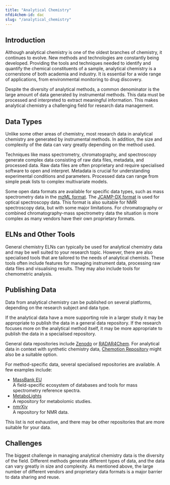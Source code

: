 ```yaml
---
title: "Analytical Chemistry"
nfdi4chem-id: dac
slug: "/analytical_chemistry"
---
```



<LbeChip title="analytical chemistry" />
<LbeChip title="chemometric" />

## Introduction

Although analytical chemistry is one of the oldest branches of chemistry, it continues to evolve. New methods and technologies are constantly being developed. Providing the tools and techniques needed to identify and quantify the chemical constituents of a sample, analytical chemistry is a cornerstone of both academia and industry. It is essential for a wide range of applications, from environmental monitoring to drug discovery.

Despite the diversity of analytical methods, a common denominator is the large amount of data generated by instrumental methods. This data must be processed and interpreted to extract meaningful information. This makes analytical chemistry a challenging field for research data management.

## Data Types

Unlike some other areas of chemistry, most research data in analytical chemistry are generated by instrumental methods. In addition, the size and complexity of the data can vary greatly depending on the method used.

Techniques like mass spectrometry, chromatography, and spectroscopy generate complex data consisting of raw data files, metadata, and processed data. Raw data files are often proprietary and require specialised software to open and interpret. Metadata is crucial for understanding experimental conditions and parameters. Processed data can range from simple peak lists to complex multivariate models.

Some open data formats are available for specific data types, such as mass spectrometry data in the [mzML format](https://www.psidev.info/mzML). The [JCAMP-DX format](https://iupac.org/what-we-do/digital-standards/jcamp-dx/) is used for optical spectroscopy data. This format is also suitable for NMR spectroscopy data, but with some major limitations. For chromatography or combined chromatography-mass spectrometry data the situation is more complex as many vendors have their own proprietary formats.

## ELNs and Other Tools

General chemistry ELNs can typically be used for analytical chemistry data and may be well suited to your research topic. However, there are also specialised tools that are tailored to the needs of analytical chemists. These tools often include features for managing instrument data, processing raw data files and visualising results. They may also include tools for chemometric analysis.

<ElnFinder subDisc="Analytical chemistry" />

## Publishing Data

Data from analytical chemistry can be published on several platforms, depending on the research subject and data type.

If the analytical data have a more supporting role in a larger study it may be appropriate to publish the data in a general data repository. If the research focuses more on the analytical method itself, it may be more appropriate to publish the data in a specialised repository.

General data repositories include [Zenodo](https://zenodo.org/) or [RADAR4Chem](https://radar.products.fiz-karlsruhe.de/de/radarabout/radar4chem). For analytical data in context with synthetic chemistry data, [Chemotion Repository](https://chemotion-repository.de/) might also be a suitable option.

For method-specific data, several specialised repositories are available. A few examples include:

-   [MassBank EU](https://massbank.eu/)  
    A field-specific ecosystem of databases and tools for mass spectrometry reference spectra.
-   [MetaboLights](https://www.ebi.ac.uk/metabolights/)  
    A repository for metabolomic studies.
-   [nmrXiv](https://nmrxiv.org/)  
    A repository for NMR data.

This list is not exhaustive, and there may be other repositories that are more suitable for your data.

## Challenges

The biggest challenge in managing analytical chemistry data is the diversity of the field. Different methods generate different types of data, and the data can vary greatly in size and complexity. As mentioned above, the large number of different vendors and proprietary data formats is a major barrier to data sharing and reuse.
